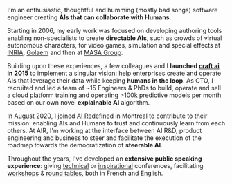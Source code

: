 I'm an enthusiastic, thoughtful and humming (mostly bad songs) software engineer
creating **AIs that can collaborate with Humans**.

Starting in 2006, my early work was focused on developing authoring tools
enabling non-specialists to create **directable AIs**, such as crowds of virtual
autonomous characters, for video games, simulation and special effects at
[INRIA](https://inria.fr), [Golaem](http://golaem.com) and then at
[MASA Group](https://masasim.com).

Building upon these experiences, a few colleagues and I **launched
[craft ai](https://craft.ai) in 2015** to implement a singular vision: help
enterprises create and operate AIs that leverage their data while keeping
**humans in the loop**. As CTO, I recruited and led a team of ~15 Engineers &
PhDs to build, operate and sell a cloud platform training and operating >100k
predictive models per month based on our own novel **explainable AI** algorithm.

In August 2020, I joined [AI Redefined](https://www.ai-r.com) in Montréal to
contribute to their mission: enabling AIs and Humans to trust and continuously
learn from each others. At AIR, I'm working at the interface between AI R&D,
product engineering and business to steer and facilitate the execution of the
roadmap towards the democratization of **steerable AI**.

Throughout the years, I've developed an **extensive public speaking
experience**: giving
[technical](articles/2014-03-17-gdcaisummit2014-environmentally-conscious-ai/#environmentally-conscious-ai-improving-spatial-analysis-and-reasoning)
or [inspirational](articles/2017-03-09-orange-hello-business-talks/)
conferences, facilitating
[workshops](https://sc21.fr/total-retour-sur-la-session-aiforleaders-du-24-mai/)
&
[round tables](https://www.craft.ai/blog/ai-night-2019-explainable-ai-workshop),
both in French and English.
